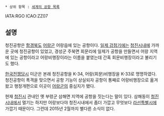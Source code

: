  * 상위 항목 : [[세계의 공항 목록]]

IATA:RGO
ICAO:ZZ07
== 설명 ==
청진공항은 [[함경북도]] [[어랑군]] 어랑읍에 있는 공항이다. [[일제 강점기]]에는 [[청진시]]내에 가까운 곳에 청진공항이 있었고, 경성군 주북면 회문리에 일제가 공항을 만들면서 어랑 지역에 있는 공항이라고 어랑비행장이라는 이름을 붙였는데 간혹 회문비행장이라고 불리기도 했다.

[[한국전쟁]]당시 미군은 본래 청진공항을 K-34, 어랑(회문)비행장을 K-33로 명명하였다. 청진공항이 폭격을 맞으면서 공항 기능이 상실되자 공항이 통째로 어랑비행장으로 옮겨왔고 행정개편으로 이곳이 [[어랑군]]의 중심지가 됐다.
 
현재 [[청진시]] 관내인 옛 부령군 삼해면 지역에 공항을 짓는다는 말이 있다. 삼해동이 [[청진시]]내에서 멀기는 하지만 어랑보다야 청진시내에서 좀더 가깝고 무엇보다 [[라선특별시]]에 가깝기 때문이다. 그런데 2015년 2월까지 별다른 소식이 없다.
